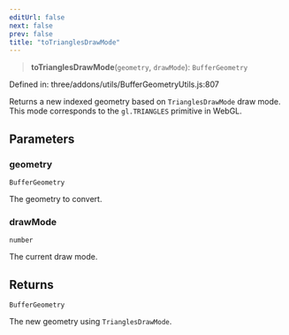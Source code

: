 ```yaml
---
editUrl: false
next: false
prev: false
title: "toTrianglesDrawMode"
---
```


> **toTrianglesDrawMode**(`geometry`, `drawMode`): `BufferGeometry`

Defined in: three/addons/utils/BufferGeometryUtils.js:807

Returns a new indexed geometry based on `TrianglesDrawMode` draw mode.
This mode corresponds to the `gl.TRIANGLES` primitive in WebGL.

## Parameters

### geometry

`BufferGeometry`

The geometry to convert.

### drawMode

`number`

The current draw mode.

## Returns

`BufferGeometry`

The new geometry using `TrianglesDrawMode`.
